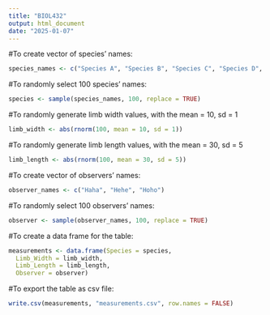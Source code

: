 ```yaml
---
title: "BIOL432"
output: html_document
date: "2025-01-07"
---
```

#To create vector of species' names:
```r
species_names <- c("Species A", "Species B", "Species C", "Species D", "Species E")
```

#To randomly select 100 species' names:
```r
species <- sample(species_names, 100, replace = TRUE)
```

#To randomly generate limb width values, with the mean = 10, sd = 1
```r
limb_width <- abs(rnorm(100, mean = 10, sd = 1))
```
#To randomly generate limb length values, with the mean = 30, sd = 5
```r
limb_length <- abs(rnorm(100, mean = 30, sd = 5))
```
#To create vector of observers' names:
```r
observer_names <- c("Haha", "Hehe", "Hoho")
```
#To randomly select 100 observers' names:
```r
observer <- sample(observer_names, 100, replace = TRUE)
```

#To create a data frame for the table:
```r
measurements <- data.frame(Species = species,
  Limb_Width = limb_width,
  Limb_Length = limb_length,
  Observer = observer)
```

#To export the table as csv file:
```r
write.csv(measurements, "measurements.csv", row.names = FALSE)
```

